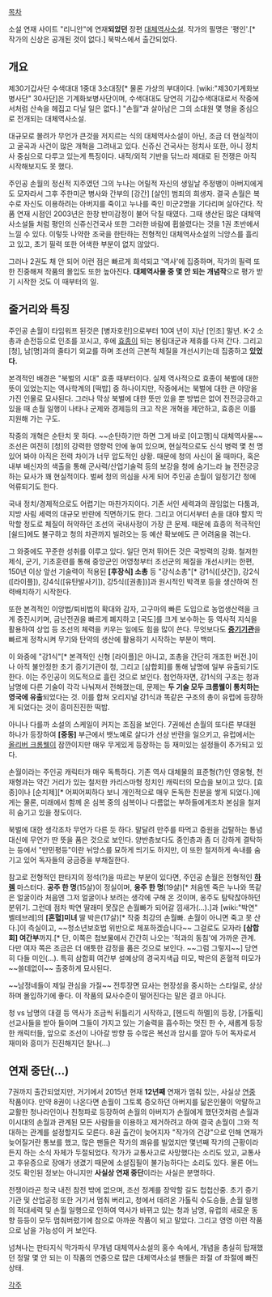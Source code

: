 [[목차]]

소설 연재 사이트 "리니안"에 연재'''되었던''' 장편 [[대체역사소설]]. 작가의 필명은 '평인'.[* 작가의 신상은 공개된 것이 없다.] 북박스에서 출간되었다.

== 개요 ==
제30기갑사단 수색대대 1중대 3소대장[* 물론 가상의 부대이다. [wiki:"제30기계화보병사단" 30사단]은 기계화보병사단이며, 수색대대도 당연히 기갑수색대대로서 작중에서처럼 산속을 헤집고 다닐 일은 없다.] "손월"과 살아남은 그의 소대원 몇 명을 중심으로 전개되는 대체역사소설.

대규모로 몰려가 무언가 큰것을 저지르는 식의 대체역사소설이 아닌, 조금 더 현실적이고 굴곡과 사건이 많은 개혁을 그려내고 있다. 신쥬신 건국사는 정치사 또한, 아니 정치사 중심으로 다루고 있는게 특징이다. 내적/외적 기반을 닦느라 제대로 된 전쟁은 아직 시작해보지도 못 했다.

주인공 손월의 정신적 지주였던 그의 누나는 어릴적 자신의 생일날 주정뱅이 아버지에게도 모자라서 그후 주한미군 병사와 간부의 [강간] [살인] 범죄의 희생자. 결국 손월은 복수로 자신도 이용하려는 아버지를 죽이고 누나를 죽인 미군2명을 기다리며 살아간다. 작품 연재 시점인 2003년은 한창 반미감정이 불어 닥칠 때였다. 그때 생산된 많은 대체역사소설들 처럼 평인의 신쥬신건국사 또한 그러한 바람에 휩쓸렸다는 것을 1권 초반에서 느낄 수 있다. 이렇듯 나약한 조국을 한탄하는 전형적인 대체역사소설의 늬앙스를 흘리고 있고, 초기 필력 또한 어색한 부분이 없지 않았다. 

그러나 2권도 채 안 되어 이런 점은 빠르게 희석되고 '역사'에 집중하며, 작가의 필력 또한 진중해져 작품의 몰입도 또한 높아진다. '''대체역사물 중 몇 안 되는 개념작'''으로 평가 받기 시작한 것도 이 때부터의 일.

== 줄거리와 특징 ==
주인공 손월이 타임워프 된것은 [병자호란]으로부터 10여 년이 지난 [인조] 말년. K-2 소총과 손전등으로 인조를 꼬시고, 후에 [[효종]]이 되는 봉림대군과 제휴를 다져 간다. 그리고 [청], 남[명]과의 줄타기 외교를 하며 조선의 근본적 체질을 개선시키는데 집중하고 '''있었다.'''

본격적인 배경은 "북벌의 시대" 효종 때부터이다. 실제 역사적으로 효종이 북벌에 대한 뜻이 있었는지는 역사학계의 [떡밥] 중 하나이지만, 작중에서는 북벌에 대한 큰 야망을 가진 인물로 묘사된다. 그러나 막상 북벌에 대한 뜻만 있을 뿐 방법은 없어 전전긍긍하고 있을 때 손월 일행이 나타나 군제와 경제등의 크고 작은 개혁을 제안하고, 효종은 이를 지원해 가는 구도.

작중의 개혁은 순탄치 못 하다. ~~순탄하기만 하면 그게 바로 [이고깽]식 대체역사물~~ 조선은 여전히 [청]의 강력한 영향력 안에 놓여 있으며, 현실적으로도 신식 병력 몇 천 명 있어 봐야 아직은 전력 차이가 너무 압도적인 상황. 때문에 청의 사신이 올 때마다, 혹은 내부 배신자의 색출을 통해 군사력/산업기술력 등의 보강을 청에 숨기느라 늘 전전긍긍하는 묘사가 꽤 현실적이다. 벌써 청의 의심을 사게 되어 주인공 손월이 일정기간 청에 억류되기도 한다. 

국내 정치/경제적으로도 어렵기는 마찬가지이다. 기존 서인 세력과의 끊임없는 다툼과, 지방 사림 세력의 대규모 반란에 직면하기도 한다. 그리고 어디서부터 손을 대야 할지 막막할 정도로 체질이 허약하던 조선의 국내사정이 가장 큰 문제. 때문에 효종의 적극적인 [쉴드]에도 불구하고 청의 차관까지 빌려오는 등 예산 확보에도 큰 어려움을 겪는다.

그 와중에도 꾸준한 성취를 이루고 있다. 일단 먼저 뛰어든 것은 국방력의 강화. 철저한 제식, 군기, 기초훈련를 통해 중앙군인 어영청부터 조선군의 체질을 개선시키는 한편, 150년 이상 앞선 기술력이 적용된 '''[후장식] 소총''' 등 "강식소총"[* 강1식([샷건]), 강2식([라이플]), 강4식([유탄발사기]), 강5식([권총])]과 원시적인 박격포 등을 생산하여 전력배치하기 시작한다. 

또한 본격적인 이앙법/퇴비법의 확대와 감자, 고구마의 빠른 도입으로 농업생산력을 크게 증진시키며, 금난전권을 빠르게 폐지하고 [국도]를 크게 보수하는 등 역사적 지식을 활용하여 상업 등 조선의 체력을 키우는 일에도 힘을 많이 쓴다. 무엇보다도 '''[[증기기관]]'''을 빠르게 정착시켜 무기와 탄약의 생산에 활용하기 시작하는 부분이 백미.

이 와중에 "강1식"[* 본격적인 신형 [라이플]은 아니고, 조총을 간단히 개조한 버전.]이나 아직 불안정한 초기 증기기관이 청, 그리고 [삼합회]를 통해 남명에 일부 유출되기도 한다. 이는 주인공이 의도적으로 흘린 것으로 보인다. 첨언하자면, 강1식의 구조는 청과 남명에 다른 기술이 각각 나눠져서 전해졌는데, 문제는 '''두 기술 모두 크롬웰이 통치하는 영국에 유출'''되었다는 것. 이를 합쳐 오리지널 강1식과 똑같은 구조의 총이 유럽에 등장하게 되었다는 것이 흥미진진한 떡밥.

아니나 다를까 소설의 스케일이 커지는 조짐을 보인다. 7권에선 손월의 또다른 부대원 하나가 등장하여 '''[중동]''' 부근에서 뱃노예로 살다가 선상 반란을 일으키고, 유럽에서는 [[올리버 크롬웰]]이 잠깐이지만 매우 무게있게 등장하는 등 재미있는 설정들이 추가되고 있다.

손월이라는 주인공 캐릭터가 매우 독특하다. 기존 역사 대체물의 표준형(?)인 영웅형, 천재형과는 약간 거리가 있는 철저한 카리스마형 정치인 캐릭터의 모습을 보이고 있다. [효종]이나 [순치제][* 어찌어찌하다 보니 개인적으로 매우 돈독한 친분을 쌓게 되었다.]에게는 물론, 미래에서 함께 온 심복 중의 심복이나 다름없는 부하들에게조차 본심을 철저히 숨기고 있을 정도이다. 

북벌에 대한 생각조차 무언가 다른 듯 하다. 말달려 만주를 따먹고 중원을 겁탈하는 통념 대신에 무언가 딴 뜻을 품은 것으로 보인다. 양반층보다도 중인층과 좀 더 강하게 결탁하는 등에서 "만민평등"이란 뉘앙스를 묘하게 띄기도 하지만, 이 또한 철저하게 속내를 숨기고 있어 독자들의 궁금증을 부채질한다.

참고로 전형적인 판타지의 정석(?)을 따르는 부분이 있다면, 주인공 손월은 전형적인 '''[[하렘]]''' 마스터다. '''공주 한 명'''(15살)이 정실이며, '''옹주 한 명'''(19살)[* 처음엔 죽은 누나와 똑같은 얼굴이라 처음엔 그저 얼굴이나 보려는 생각에 구해 온 것이며, 옹주도 탐탁찮아하던 분위기. 그런데 점차 박연 딸래미 못잖은 손월빠가 되어갈 낌새가(…).]과 [wiki:"박연" 벨테브레]의 '''[혼혈]미녀''' 딸 박은(17살)[* 작중 최강의 손월빠. 손월이 아니면 죽고 못 산다.]이 측실이고, ~~청소년보호법 위반으로 체포하겠습니다~~ 그걸로도 모자라 '''[삼합회] 여간부'''까지.[* 단, 이쪽은 첩보물에서 간간히 나오는 '적과의 동침'에 가까운 관계. 다만 여자 쪽은 조금은 더 애틋한 감정을 품은 것으로 보인다. ~~그럼 그렇지~~] 당연히 다들 미인(…). 특히 삼합회 여간부 설예상의 경국지색급 미모, 박은의 혼혈적 미모가 ~~쓸데없이~~ 출중하게 묘사된다.

~~남정네들이 제일 관심을 가질~~ 전투장면 묘사는 현장성을 중시하는 스타일로, 상상하며 몰입하기에 좋다. 이 작품의 묘사수준이 떨어진다는 말은 결코 아니다.

청 vs 남명의 대결 등 역사가 조금씩 뒤틀리기 시작하고, [헨드릭 하멜]의 등장, [가톨릭] 선교사들을 받아 들이며 그들이 가지고 있는 기술력을 흡수하는 멋진 한 수, 새롭게 등장한 캐릭터들, 앞으로 조선이 나아갈 방향 등 수많은 복선과 암시를 깔아 두어 독자로서 재미와 흥미가 진진해지던 찰나(...)

== 연재 중단(…) ==
7권까지 출간되었지만, 거기에서 2015년 현재 '''12년째''' 연재가 멈춰 있는, 사실상 [[연중]] 작품이다. 
만약 8권이 나온다면 손월이 그토록 증오하던 아버지를 닮은인물이 악랄하고 교활한 청나라인이나 친청파로 등장하여
손월의 아버지가 손월에게 했던것처럼 손월과 이시대의 손월과 관계된 모든 사람들을 이용하고 제거하려고 하여 결국 손월이 그와 적대하는 관계를 설정할지도 모른다. 8권 출간이 늦어지자 "작가의 건강"으로 인해 연재가 늦어질거란 통보를 했고, 많은 팬들은 작가의 쾌유를 빌었지만 몇년째 작가의 근황이라든지 하는 소식 자체가 두절되었다. 작가가 교통사고로 사망했다는 소리도 있고, 교통사고 후유증으로 장애가 생겼기 때문에 소설집필이 불가능하다는 소리도 있다. 물론 어느 것도 확인된 정보는 아니지만 '''사실상 연재 중단'''이라는 사실은 분명하다.

전쟁이라곤 청국 내전 참전 밖에 없으며, 조선 정계를 장악할 길도 첩첩산중. 초기 증기기관 및 산업공정 또한 거기서 멈춰 버리고, 청에서 데려온 가톨릭 수도승들, 손월 일행의 적대세력 및 손월 일행으로 인하여 역사가 바뀌고 있는 청과 남명, 유럽의 새로운 동향 등등이 모두 멈춰버렸기에 참으로 아까운 작품이 되고 말았다. 그리고 영영 이런 작품으로 남을 가능성이 커 보인다.

넘쳐나는 판타지식 막가파식 무개념 대체역사소설의 홍수 속에서, 개념을 충실히 탑재했던 정말 몇 안 되는 이 작품의 연중으로 많은 대체역사소설 팬들은 좌절 of 좌절에 빠진 상태. 

[[각주]]
